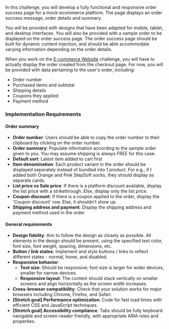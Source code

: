 In this challenge, you will develop a fully functional and responsive order success page for a mock-ecommerce platform. The page displays an order success message, order details and summary.

You will be provided with designs that have been adapted for mobile, tablet, and desktop interfaces. You will also be provided with a sample order to be displayed on the order success page. The order success page should be built for dynamic content injection, and should be able accommodate varying information depending on the order details.

When you work on the [E-commerce Website](/projects/challenges/e-commerce-website) challenge, you will have to actually display the order created from the checkout page. For now, you will be provided with data pertaining to the user's order, including:

- Order number
- Purchased items and subtotal
- Shipping details
- Coupons they applied
- Payment method

### Implementation Requirements

#### Order summary

- **Order number**: Users should be able to copy the order number to their clipboard by clicking on the order number.
- **Order summary**: Populate information according to the sample order given to you. You may assume shipping is always FREE for this case.
- **Default sort**: Latest item added to cart first
- **Item denomination**: Each product variant in the order should be displayed separately instead of bundled into 1 product. For e.g., if I added both Orange and Pink StepSoft socks, they should display as separate cards.
- **List price vs Sale price**: If there is a platform discount available, display the list price with a strikethrough. Else, display only the list price.
- **Coupon discount**: If there is a coupon applied to the order, display the 'Coupon discount' row. Else, it shouldn't show up.
- **Shipping address and payment**: Display the shipping address and payment method used in the order

#### General requirements

- **Design fidelity**: Aim to follow the design as closely as possible. All elements in the design should be present, using the specified text color, font size, font weight, spacing, dimensions, etc.
- **Button / link states**: Implement and style buttons / links to reflect different states - normal, hover, and disabled.
- **Responsive behavior**:
  - **Text size**: Should be responsive; font size is larger for wider devices, smaller for narrow devices.
  - **Responsive layout**: The content should stack vertically on smaller screens and align horizontally as the screen width increases.
- **Cross-browser compatibility**: Check that your solution works for major browsers including Chrome, Firefox, and Safari.
- **[Stretch goal] Performance optimization**: Code for fast load times with efficient CSS and JavaScript techniques.
- **[Stretch goal] Accessibility compliance**: Tabs should be fully keyboard navigable and screen-reader friendly, with appropriate ARIA roles and properties.
